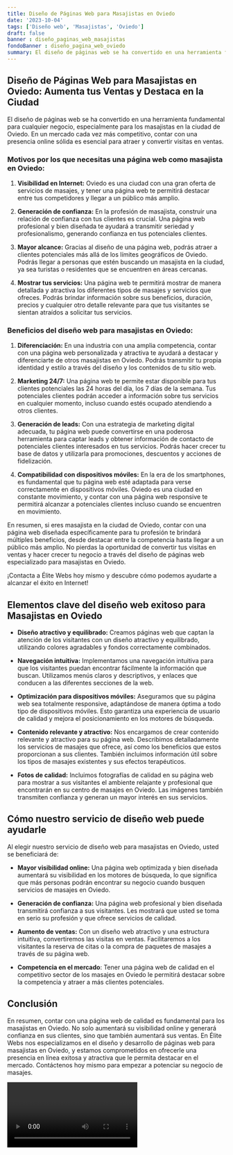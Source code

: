 ```yaml
---
title: Diseño de Páginas Web para Masajistas en Oviedo
date: '2023-10-04'
tags: ['Diseño web', 'Masajistas', 'Oviedo']
draft: false
banner : diseño_paginas_web_masajistas
fondoBanner : diseño_pagina_web_oviedo
summary: El diseño de páginas web se ha convertido en una herramienta fundamental para cualquier negocio, especialmente para los masajistas en la ciudad de Oviedo. En un mercado cada vez más competitivo, contar con una presencia online sólida es esencial para atraer y convertir visitas en ventas.
---
```


## Diseño de Páginas Web para Masajistas en Oviedo: Aumenta tus Ventas y Destaca en la Ciudad

El diseño de páginas web se ha convertido en una herramienta fundamental para cualquier negocio, especialmente para los masajistas en la ciudad de Oviedo. En un mercado cada vez más competitivo, contar con una presencia online sólida es esencial para atraer y convertir visitas en ventas.

### Motivos por los que necesitas una página web como masajista en Oviedo:

1. **Visibilidad en Internet:** Oviedo es una ciudad con una gran oferta de servicios de masajes, y tener una página web te permitirá destacar entre tus competidores y llegar a un público más amplio.

2. **Generación de confianza:** En la profesión de masajista, construir una relación de confianza con tus clientes es crucial. Una página web profesional y bien diseñada te ayudará a transmitir seriedad y profesionalismo, generando confianza en tus potenciales clientes.

3. **Mayor alcance:** Gracias al diseño de una página web, podrás atraer a clientes potenciales más allá de los límites geográficos de Oviedo. Podrás llegar a personas que estén buscando un masajista en la ciudad, ya sea turistas o residentes que se encuentren en áreas cercanas.

4. **Mostrar tus servicios:** Una página web te permitirá mostrar de manera detallada y atractiva los diferentes tipos de masajes y servicios que ofreces. Podrás brindar información sobre sus beneficios, duración, precios y cualquier otro detalle relevante para que tus visitantes se sientan atraídos a solicitar tus servicios.

### Beneficios del diseño web para masajistas en Oviedo:

1. **Diferenciación:** En una industria con una amplia competencia, contar con una página web personalizada y atractiva te ayudará a destacar y diferenciarte de otros masajistas en Oviedo. Podrás transmitir tu propia identidad y estilo a través del diseño y los contenidos de tu sitio web.

2. **Marketing 24/7:** Una página web te permite estar disponible para tus clientes potenciales las 24 horas del día, los 7 días de la semana. Tus potenciales clientes podrán acceder a información sobre tus servicios en cualquier momento, incluso cuando estés ocupado atendiendo a otros clientes.

3. **Generación de leads:** Con una estrategia de marketing digital adecuada, tu página web puede convertirse en una poderosa herramienta para captar leads y obtener información de contacto de potenciales clientes interesados en tus servicios. Podrás hacer crecer tu base de datos y utilizarla para promociones, descuentos y acciones de fidelización.

4. **Compatibilidad con dispositivos móviles:** En la era de los smartphones, es fundamental que tu página web esté adaptada para verse correctamente en dispositivos móviles. Oviedo es una ciudad en constante movimiento, y contar con una página web responsive te permitirá alcanzar a potenciales clientes incluso cuando se encuentren en movimiento.

En resumen, si eres masajista en la ciudad de Oviedo, contar con una página web diseñada específicamente para tu profesión te brindará múltiples beneficios, desde destacar entre la competencia hasta llegar a un público más amplio. No pierdas la oportunidad de convertir tus visitas en ventas y hacer crecer tu negocio a través del diseño de páginas web especializado para masajistas en Oviedo.

¡Contacta a Élite Webs hoy mismo y descubre cómo podemos ayudarte a alcanzar el éxito en Internet!

<GifSeo />

<Cta />

## Elementos clave del diseño web exitoso para Masajistas en Oviedo

- **Diseño atractivo y equilibrado:** Creamos páginas web que captan la atención de los visitantes con un diseño atractivo y equilibrado, utilizando colores agradables y fondos correctamente combinados.

- **Navegación intuitiva:** Implementamos una navegación intuitiva para que los visitantes puedan encontrar fácilmente la información que buscan. Utilizamos menús claros y descriptivos, y enlaces que conducen a las diferentes secciones de la web.

- **Optimización para dispositivos móviles:** Aseguramos que su página web sea totalmente responsive, adaptándose de manera óptima a todo tipo de dispositivos móviles. Esto garantiza una experiencia de usuario de calidad y mejora el posicionamiento en los motores de búsqueda.

- **Contenido relevante y atractivo:** Nos encargamos de crear contenido relevante y atractivo para su página web. Describimos detalladamente los servicios de masajes que ofrece, así como los beneficios que estos proporcionan a sus clientes. También incluimos información útil sobre los tipos de masajes existentes y sus efectos terapéuticos.

- **Fotos de calidad:** Incluimos fotografías de calidad en su página web para mostrar a sus visitantes el ambiente relajante y profesional que encontrarán en su centro de masajes en Oviedo. Las imágenes también transmiten confianza y generan un mayor interés en sus servicios.

## Cómo nuestro servicio de diseño web puede ayudarle

Al elegir nuestro servicio de diseño web para masajistas en Oviedo, usted se beneficiará de:

- **Mayor visibilidad online:** Una página web optimizada y bien diseñada aumentará su visibilidad en los motores de búsqueda, lo que significa que más personas podrán encontrar su negocio cuando busquen servicios de masajes en Oviedo.

- **Generación de confianza:** Una página web profesional y bien diseñada transmitirá confianza a sus visitantes. Les mostrará que usted se toma en serio su profesión y que ofrece servicios de calidad.

- **Aumento de ventas:** Con un diseño web atractivo y una estructura intuitiva, convertiremos las visitas en ventas. Facilitaremos a los visitantes la reserva de citas o la compra de paquetes de masajes a través de su página web.

- **Competencia en el mercado**: Tener una página web de calidad en el competitivo sector de los masajes en Oviedo le permitirá destacar sobre la competencia y atraer a más clientes potenciales.

## Conclusión

En resumen, contar con una página web de calidad es fundamental para los masajistas en Oviedo. No solo aumentará su visibilidad online y generará confianza en sus clientes, sino que también aumentará sus ventas. En Élite Webs nos especializamos en el diseño y desarrollo de páginas web para masajistas en Oviedo, y estamos comprometidos en ofrecerle una presencia en línea exitosa y atractiva que le permita destacar en el mercado. Contáctenos hoy mismo para empezar a potenciar su negocio de masajes.

<Video />

<CtaBot job='Masajistas' city='Oviedo'/>

<Gmaps query='Oviedo+españa+maps' />